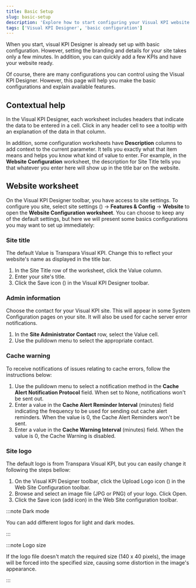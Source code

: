 ```yaml
---
title: Basic Setup
slug: basic-setup
description: 'Explore how to start configuring your Visual KPI website using Visual KPI Designer.'
tags: ['Visual KPI Designer', 'basic configuration']
---
```



When you start, visual KPI Designer is already set up with basic configuration. However, setting the branding and details for your site takes only a few minutes. In addition, you can quickly add a few KPIs and have your website ready.

Of course, there are many configurations you can control using the Visual KPI Designer. However, this page will help you make the basic configurations and explain available features.

## Contextual help

In the Visual KPI Designer, each worksheet includes headers that indicate the data to be entered in a cell. Click in any header cell to see a tooltip with an explanation of the data in that column.

<StylizedImage
  imgURL="img/docs/designer/getting-started/contextual-helper.png"
  alt="Visual KPI Designer contextual help"
/>

In addition, some configuration worksheets have **Description** columns to add context to the current parameter. It tells you exactly what that item means and helps you know what kind of value to enter. For example, in the **Website Configuration** worksheet, the description for Site Title tells you that whatever you enter here will show up in the title bar on the website.

<StylizedImage
  imgURL="img/docs/designer/getting-started/site-title-configuration.png"
  alt="Site title contextual help"
/>

## Website worksheet

On the Visual KPI Designer toolbar, you have access to site settings. To configure you site, select site settings (<PngFont name='options28' />) &#8594; **Features & Config** &#8594; **Website** to open the **Website Configuration worksheet**. You can choose to keep any of the default settings, but here we will present some basics configurations you may want to set up immediately:

### Site title

The default Value is Transpara Visual KPI. Change this to reflect your website's name as displayed in the title bar.

1. In the Site Title row of the worksheet, click the Value column.
2. Enter your site's title.
3. Click the Save icon (<PngFont name='save28' />) in the Visual KPI Designer toolbar.

### Admin information

Choose the contact for your Visual KPI site. This will appear in some System Configuration pages on your site. It will also be used for cache server error notifications.

1. In the **Site Administrator Contact** row, select the Value cell.
2. Use the pulldown menu to select the appropriate contact.

<StylizedImage
  imgURL="img/docs/designer/getting-started/site-administrator-contact.png"
  alt="Site Administrator Contact"
/>

### Cache warning

To receive notifications of issues relating to cache errors, follow the instructions below:

1. Use the pulldown menu to select a notification method in the **Cache Alert Notification Protocol** field. When set to None, notifications won't be sent out.
2. Enter a value in the **Cache Alert Reminder Interval** (minutes) field indicating the frequency to be used for sending out cache alert reminders. When the value is 0, the Cache Alert Reminders won't be sent.
3. Enter a value in the **Cache Warning Interval** (minutes) field. When the value is 0, the Cache Warning is disabled.

<StylizedImage
  imgURL="img/docs/designer/getting-started/cache-alert.png"
  alt="Cache alart configuration"
/>

### Site logo

The default logo is from Transpara Visual KPI, but you can easily change it following the steps bellow:

1. On the Visual KPI Designer toolbar, click the Upload Logo icon (<PngFont name='selecticon28' />) in the Web Site Configuration toolbar. 
2. Browse and select an image file (JPG or PNG) of your logo. Click Open.
3. Click the Save icon (add icon) in the Web Site configuration toolbar.

<StylizedImage
  imgURL="img/docs/designer/getting-started/logo-selection.png"
  alt="Company logo selection"
/>

:::note Dark mode

You can add different logos for light and dark modes.

:::

:::note Logo size

If the logo file doesn't match the required size (140 x 40 pixels), the image will be forced into the specified size, causing some distortion in the image's appearance.

:::